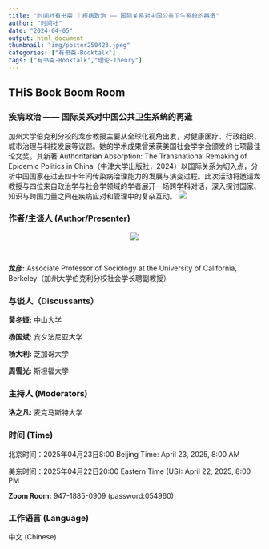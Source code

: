 ```yaml
---
title: "时间社有书斋 ｜疾病政治 —— 国际关系对中国公共卫生系统的再造"
author: "时间社"
date: "2024-04-05"
output: html_document
thumbnail: "img/poster250423.jpeg"
categories: ["有书斋-Booktalk"]
tags: ["有书斋-Booktalk","理论-Theory"]
---
```


## THiS Book Boom Room

### 疾病政治 —— 国际关系对中国公共卫生系统的再造

加州大学伯克利分校的龙彦教授主要从全球化视角出发，对健康医疗、行政组织、城市治理与科技发展等议题。她的学术成果曾荣获美国社会学学会颁发的七项最佳论文奖。其新著 Authoritarian Absorption: The Transnational Remaking of Epidemic Politics in China（牛津大学出版社，2024）以国际关系为切入点，分析中国国家在过去四十年间传染病治理能力的发展与演变过程。此次活动将邀请龙教授与四位来自政治学与社会学领域的学者展开一场跨学科对话，深入探讨国家、知识与跨国力量之间在疾病应对和管理中的复杂互动。
![](/img/logo1.png)

### 作者/主谈人 (Author/Presenter)

<center>
![](/img/longyan2.jpg)
</center>
<br>

**龙彦:** Associate Professor of Sociology at the University of California, Berkeley（加州大学伯克利分校社会学长聘副教授）

### 与谈人（Discussants）

**黄冬娅:** 中山大学

**杨国斌:** 宾夕法尼亚大学

**杨大利:** 芝加哥大学

**周雪光:** 斯坦福大学 

### 主持人 (Moderators)

**洛之凡:** 麦克马斯特大学

### 时间 (Time)

北京时间：2025年04月23日8:00   Beijing Time: April 23, 2025, 8:00 AM

美东时间：2025年04月22日20:00    Eastern Time (US): April 22, 2025, 8:00 PM

**Zoom Room:** 947-1885-0909 (password:054960)

### 工作语言 (Language)

中文 (Chinese)